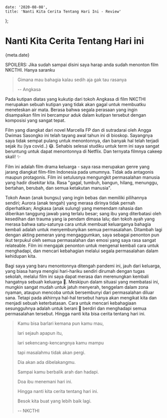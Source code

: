 

    date: '2020-08-08',
    title: 'Nanti Kita Cerita Tentang Hari Ini - Review'
};


# Nanti Kita Cerita Tentang Hari ini

<Time>{meta.date}</Time>

SPOILERS: Jika sudah sampai disini saya harap anda sudah menonton film NKCTHI. Hanya saranku

> Gimana mau bahagia kalau sedih aja gak tau rasanya 
>
> -- Angkasa

Pada kutipan diatas yang kukutip dari tokoh Angkasa di film NKCTHI merupakan sebuah kutipan yang tidak akan gagal untuk membuatku meneteskan air mata. Berasa bahwa segala perasaan yang ingin disampaikan film ini bercampur aduk dalam kutipan tersebut dengan komposisi yang sangat tepat.

Film yang diangkat dari novel Marcella FP dan di sutradarai oleh Angga Dwimas Sasongko ini telah tayang awal tahun ini di bioskop. Sayangnya saya tidak sempat pulang untuk menontonnya, dan banyak hal telah terjadi sejak itu (iya covid..) 😷. Sehabis selesai studiku untuk term ini saya sangat beruntung untuk dapat menontonnya di Netflix. Dan ternyata filmnya cakeep skali! ✨

Film ini adalah film drama keluarga - saya rasa merupakan genre yang jarang diangkat film-film Indonesia pada umumnya. Tidak ada antagonis maupun protagonis. Film ini setulusnya mengungkit permasalahan manusia yang hadir disekitar kita. Rasa "gagal, tumbuh, bangun, hilang, menunggu, bertahan, berubah, dan semua ketakutan manusia". 

Tokoh Awan (anak bungsu) yang ingin bebas dan memiliki pilihannya sendiri; Aurora (anak tengah) yang merasa dirinya tidak pernah diperhatikan; Angkasa (anak sulung) yang memendam rahasia dan diberikan tanggung jawab yang terlalu besar; sang ibu yang diterbatasi oleh kesedihan dan trauma yang ia pendam dimasa lalu; dan tokoh ayah yang merasa bahwa satu-satunya cara untuk membuat keluarganya bahagia kembali adalah untuk menyembunyikan semua permasalahan. Ditambah lagi dengan akting pemeran yang mengaggumkan, saya sebagai penonton pun ikut terpukul oleh semua permasalahan dan emosi yang saya rasa sangat relateable. Film ini mengajak penonton untuk mengenal kembali cara untuk menghadapi, dan mencari kebahagian melalui segala permasalahan dalam kehidupan kita. 

Bagi saya yang baru menontonnya ditengah pandemi ini, jauh dari keluarga, yang biasa hanya mengisi hari-hariku sendiri dirumah dengan tugas sekolah, melalui film ini saya dapat merasa dan merenungkan kembali hangatnya sebuah keluarga 🥰. Meskipun dalam situasi yang membatasi ini, mungkin sangat mudah untuk jatuh menyerah, tenggelam dalam zona nyaman, ataupun mencoba untuk bersembunyi dari permasalahan diluar sana. Tetapi pada akhirnya hal-hal tersebut hanya akan mengikat kita dan menjadi sebuah keterbatasan. Cara untuk mencari kebahagiaan sesungguhnya adalah untuk berani 💪 berdiri dan menghadapi semua permasalahan tersebut. Hingga nanti kita bisa cerita tentang hari ini. 

> Kamu bisa barlari kemana pun kamu mau, 
>
> lari sejauh apapun itu, 
>
> lari sekencang-kencangnya kamu mampu 
>
> tapi masalahmu tidak akan pergi.
>
> Dia akan ada dibelakangmu. 
>
> Sampai kamu berbalik arah dan hadapi. 
>
> Doa ibu menemani hari ini. 
>
> Hingga nanti kita cerita tentang hari ini. 
>
> Besok kita buat yang lebih baik lagi. 
>
> -- NKCTHI





